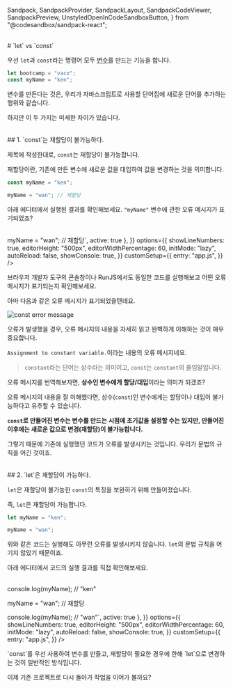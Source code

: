   Sandpack,
  SandpackProvider,
  SandpackLayout,
  SandpackCodeViewer,
  SandpackPreview,
  UnstyledOpenInCodeSandboxButton,
} from "@codesandbox/sandpack-react";

<br/>
# `let` vs `const`

우선 `let`과 `const`라는 명령어 모두 [변수](../carousel-project-1/08-javascript-6.mdx)를 만드는 기능을 합니다.

```js
let bootcamp = "vaco";
const myName = "ken";
```

변수를 만든다는 것은, 우리가 자바스크립트로 사용할 단어집에 새로운 단어를 추가하는 행위와 같습니다.

하지만 이 두 가지는 미세한 차이가 있습니다.

<br/>
## 1. `const`는 재할당이 불가능하다.

제목에 작성한대로, `const`는 재할당이 불가능합니다.

재할당이란, 기존에 만든 변수에 새로운 값을 대입하여 값을 변경하는 것을 의미합니다.

```js
const myName = "ken";

myName = "wan"; // 재할당
```

아래 에디터에서 실행된 결과를 확인해보세요. `"myName"` 변수에 관한 오류 메시지가 표기되었죠?

<br/>
<Sandpack
  template="vanilla"
  theme={nightOwl}
  files={{
    "/app.js": {
      code: `const myName = "ken";

myName = "wan"; // 재할당`,
      active: true
    },
  }}
  options={{
    showLineNumbers: true,
    editorHeight: "500px",
    editorWidthPercentage: 60,
    initMode: "lazy",
    autoReload: false,
    showConsole: true,
  }}
customSetup={{
    entry: "app.js",
  }}
/>

브라우저 개발자 도구의 콘솔창이나 RunJS에서도 동일한 코드를 실행해보고 어떤 오류 메시지가 표기되는지 확인해보세요.

아마 다음과 같은 오류 메시지가 표기되었을텐데요.

![const error message](/images/const_error.png)

<Callout emoji="📌">
  오류가 발생했을 경우, 오류 메시지의 내용을 자세히 읽고 완벽하게 이해하는 것이 매우 중요합니다.
</Callout>

`Assignment to constant variable.`이라는 내용의 오류 메시지네요.

> `constant`라는 단어는 상수라는 의미이고, `const`는 `constant`의 줄임말입니다.

오류 메시지를 번역해보자면, **상수인 변수에게 할당/대입**이라는 의미가 되겠죠?

오류 메시지의 내용을 잘 이해했다면, 상수(`const`)인 변수에게는 할당이나 대입이 불가능하다고 유추할 수 있습니다.

**`const`로 만들어진 변수는 변수를 만드는 시점에 초기값을 설정할 수는 있지만, 만들어진 이후에는 새로운 값으로 변경(재할당)이 불가능합니다.**

그렇기 때문에 기존에 실행했던 코드가 오류를 발생시키는 것입니다. 우리가 문법의 규칙을 어긴 것이죠.

<br/>
## 2. `let`은 재할당이 가능하다.

`let`은 재할당이 불가능한 `const`의 특징을 보완하기 위해 만들어졌습니다.

즉, `let`은 재할당이 가능합니다.

```js
let myName = "ken";

myName = "wan";
```

위와 같은 코드는 실행해도 아무런 오류를 발생시키지 않습니다. `let`의 문법 규칙을 어기지 않았기 때문이죠.

아래 에디터에서 코드의 실행 결과를 직접 확인해보세요.

<br/>
<Sandpack
  template="vanilla"
  theme={nightOwl}
  files={{
    "/app.js": {
      code: `let myName = "ken";

console.log(myName); // "ken"

myName = "wan"; // 재할당

console.log(myName); // "wan"`,
      active: true
    },
  }}
  options={{
    showLineNumbers: true,
    editorHeight: "500px",
    editorWidthPercentage: 60,
    initMode: "lazy",
    autoReload: false,
    showConsole: true,
  }}
customSetup={{
    entry: "app.js",
  }}
/>

<Callout emoji="📌">
  `const`를 우선 사용하여 변수를 만들고, 재할당이 필요한 경우에 한해 `let`으로 변경하는 것이 일반적인 방식입니다.
</Callout>

이제 기존 프로젝트로 다시 돌아가 작업을 이어가 볼까요?

<br/>
<br/>
<br/>
<Giscus
  repo="crwdu/lms-contents-js101"
  repoId="R_kgDOL2ikqQ"
  category="Q&A"
  categoryId="DIC_kwDOL2ikqc4CgSAu"
  mapping="pathname"
  reactionsEnabled="1"
  strict="1"
  emitMetadata="0"
  inputPosition="top"
  theme="preferred_color_scheme"
  lang="ko"
  loading="lazy"
/>
